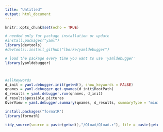```yaml
---
title: "Untitled"
output: html_document
---
```


```r
knitr::opts_chunk$set(echo = TRUE)
```

```r
# needed only for package installation or update
#install.packages("yaml")
library(devtools)
#devtools::install_github("lborke/yamldebugger")

# load the package every time you want to use 'yamldebugger'
library(yamldebugger)



#allKeywords
d_init = yaml.debugger.init(getwd(), show_keywords = FALSE)
qnames = yaml.debugger.get.qnames(d_init$RootPath)
d_results = yaml.debugger.run(qnames, d_init)
d_results$possible_pictures
OverView = yaml.debugger.summary(qnames, d_results, summaryType = "mini")
```

```r
install.packages("formatR")
library(formatR)

tidy_source(source = paste(getwd(),"/Qload/Qload.r"), file = paste(getwd(),"/Qload/Qload.r"))
```


